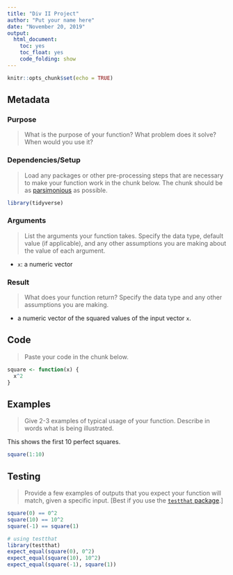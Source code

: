 ```yaml
---
title: "Div II Project"
author: "Put your name here"
date: "November 20, 2019"
output: 
  html_document:
    toc: yes
    toc_float: yes
    code_folding: show
---
```


```r
knitr::opts_chunk$set(echo = TRUE)
```

## Metadata

### Purpose

> What is the purpose of your function? What problem does it solve? When would you use it? 

### Dependencies/Setup

> Load any packages or other pre-processing steps that are necessary to make your function work in the chunk below. The chunk should be as [parsimonious](https://en.wiktionary.org/wiki/parsimonious) as possible.

```r
library(tidyverse)
```


### Arguments

> List the arguments your function takes. Specify the data type, default value (if applicable), and any other assumptions you are making about the value of each argument. 

- `x`: a numeric vector

### Result

> What does your function return? Specify the data type and any other assumptions you are making. 

- a numeric vector of the squared values of the input vector `x`. 

## Code

> Paste your code in the chunk below. 

```r
square <- function(x) {
  x^2
}
```

## Examples

> Give 2-3 examples of typical usage of your function. Describe in words what is being illustrated.

This shows the first 10 perfect squares. 

```r
square(1:10)
```

## Testing

> Provide a few examples of outputs that you expect your function will match, given a specific input. [Best if you use the [`testthat` package](https://github.com/r-lib/testthat).] 

```r
square(0) == 0^2
square(10) == 10^2
square(-1) == square(1)

# using testthat
library(testthat)
expect_equal(square(0), 0^2)
expect_equal(square(10), 10^2)
expect_equal(square(-1), square(1))
```

